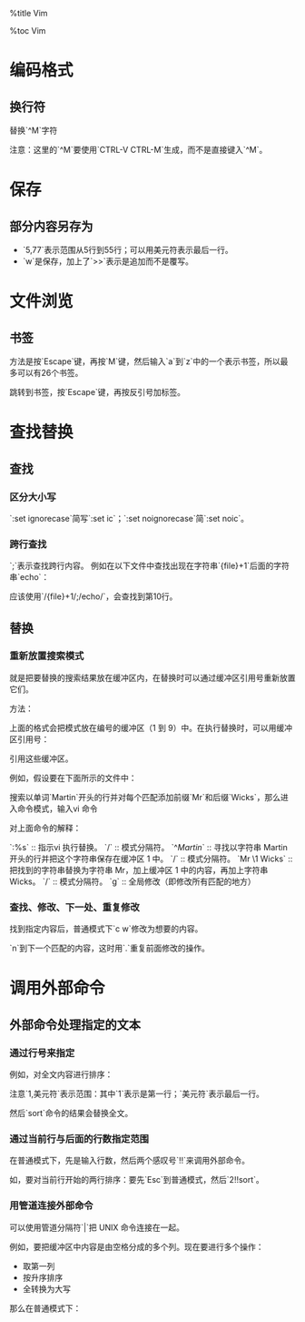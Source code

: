 %title Vim

%toc Vim


= 编码格式 =

== 换行符 ==

替换`^M`字符

{{{class="brush: bash"
:%s/^M$//g # 去掉行尾的^M。
}}}

{{{class="brush: bash"
:%s/^M//g # 去掉所有的^M。
}}}

{{{class="brush: bash"
:%s/^M/[ctrl-v]+[enter]/g # 将^M替换成回车。
}}}

{{{class="brush: bash"
:%s/^M/\r/g # 将^M替换成回车。
}}}

注意：这里的`^M`要使用`CTRL-V CTRL-M`生成，而不是直接键入`^M`。 

= 保存 =

== 部分内容另存为 ==

{{{class="brush: bash"
:5,77w>>tmp.txt
}}}

* `5,77`表示范围从5行到55行；可以用美元符表示最后一行。
* `w`是保存，加上了`>>`表示是追加而不是覆写。



= 文件浏览 =

== 书签 ==

方法是按`Escape`键，再按`M`键，然后输入`a`到`z`中的一个表示书签，所以最多可以有26个书签。

跳转到书签，按`Escape`键，再按反引号加标签。



= 查找替换 =

== 查找 ==

=== 区分大小写 ===

`:set ignorecase`简写`:set ic`；`:set noignorecase`简`:set noic`。

=== 跨行查找 ===

`;`表示查找跨行内容。 例如在以下文件中查找出现在字符串`{file}+1`后面的字符串`echo`：

{{{class="brush: bash"
#!/bin/ksh
echo “Starting”
file=${1}
echo ${file}
if [[ ${file} = 1 ]] ; then
	((file=${file}+1))
	echo “Adding one gives ” \
	${file}
fi
echo “Ending”
exit
}}}

应该使用`/{file}+1/;/echo/`，会查找到第10行。

== 替换 ==

=== 重新放置搜索模式 ===

就是把要替换的搜索结果放在缓冲区内，在替换时可以通过缓冲区引用号重新放置它们。

方法：

{{{class="brush: bash"
\(模式\)
}}}

上面的格式会把模式放在编号的缓冲区（1 到 9）中。在执行替换时，可以用缓冲区引用号：

{{{class="brush: bash"
\1 到 \9 
}}}

引用这些缓冲区。

例如，假设要在下面所示的文件中：

{{{class="brush: bash"
Martin is an IT consultant. Martin likes
snowboarding and mountain biking. Martin has
worked on UNIX systems for over 15 years. Martin also
worked for many years before that on mainframes.
Martin lives in London.
}}}

搜索以单词`Martin`开头的行并对每个匹配添加前缀`Mr`和后缀`Wicks`，那么进入命令模式，输入vi 命令

{{{class="brush: bash"
:%s/^\(Martin\)/Mr \1 Wicks/g
}}}

对上面命令的解释：

`:%s` :: 指示vi 执行替换。
`/` :: 模式分隔符。
`^\(Martin\)` :: 寻找以字符串 Martin 开头的行并把这个字符串保存在缓冲区 1 中。
`/` :: 模式分隔符。
`Mr \1 Wicks` :: 把找到的字符串替换为字符串 Mr，加上缓冲区 1 中的内容，再加上字符串 Wicks。
`/` :: 模式分隔符。
`g` :: 全局修改（即修改所有匹配的地方）

=== 查找、修改、下一处、重复修改 ===

找到指定内容后，普通模式下`c w`修改为想要的内容。

`n`到下一个匹配的内容，这时用`.`重复前面修改的操作。


= 调用外部命令 =

== 外部命令处理指定的文本 ==

=== 通过行号来指定 ===

例如，对全文内容进行排序：

{{{class="brush: bash"
:1,$!sort
}}}

注意`1,美元符`表示范围：其中`1`表示是第一行；`美元符`表示最后一行。

然后`sort`命令的结果会替换全文。

=== 通过当前行与后面的行数指定范围 ===

在普通模式下，先是输入行数，然后两个感叹号`!!`来调用外部命令。

如，要对当前行开始的两行排序：要先`Esc`到普通模式，然后`2!!sort`。

=== 用管道连接外部命令 ===

可以使用管道分隔符`|`把 UNIX 命令连接在一起。

例如，要把缓冲区中内容是由空格分成的多个列。现在要进行多个操作：
* 取第一列
* 按升序排序
* 全转换为大写

那么在普通模式下：

{{{class="brush: bash"
:1,$!awk '{print $1}' | sort | tr [:lower:] [:upper:]
}}}

